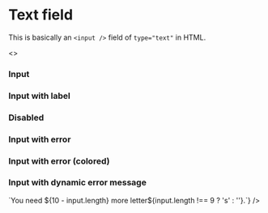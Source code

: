 
<Meta title="Design System|forms/TextField" component={TextField} />

# Text field

This is basically an `<input />` field of `type="text"` in HTML.

<Preview>
  <Story name="all">
    <>
      <h3>Input</h3>
      <TextField placeholder={'Search...'} />
      <h3>Input with label</h3>
      <TextField placeholder={'Search...'} label="Label" />
      <h3>Disabled</h3>
      <TextField defaultValue={'disabled'} disabled />
      <h3>Input with error</h3>
      <TextField defaultValue={'Not an email'} type="email" pattern=".+@.+" required errorMessage="Not an email" />
      <h3>Input with error (colored)</h3>
      <TextField
        defaultValue={'Green error message'}
        type="email"
        pattern=".+@.+"
        required
        invalidColor={'green'}
        errorMessage="Not a valid email"
      />
      <h3>Input with dynamic error message</h3>
      <TextField
        onChange={action('change')}
        defaultValue={'Text'}
        required
        pattern=".{10,}"
        errorMessage={(input) => `You need ${10 - input.length} more letter${input.length !== 9 ? 's' : ''}.`}
      />
    </>
  </Story>
</Preview>

<Props of={TextField} />
